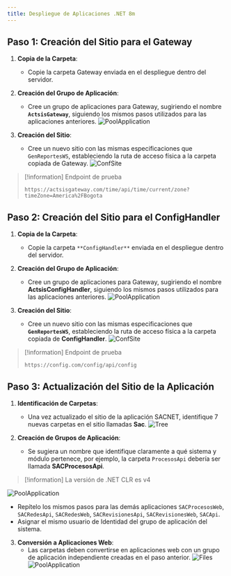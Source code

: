 ```yaml
---
title: Despliegue de Aplicaciones .NET 8m
---
```


## Paso 1: Creación del Sitio para el Gateway
1. **Copia de la Carpeta**:
	- Copie la carpeta Gateway enviada en el despliegue dentro del servidor.
2. **Creación del Grupo de Aplicación**:
	- Cree un grupo de aplicaciones para Gateway, sugiriendo el nombre **`ActsisGateway`**, siguiendo los mismos pasos utilizados para las aplicaciones anteriores.
![PoolApplication](/img/docs/it/.net8/20241203074227.webp)


3. **Creación del Sitio**:
	- Cree un nuevo sitio con las mismas especificaciones que `GenReportesWS`, estableciendo la ruta de acceso física a la carpeta copiada de Gateway.
![ConfSite](/img/docs/it/.net8/20241203083855.webp)


> [!information]
> Endpoint de prueba
> ```
> https://actsisgateway.com/time/api/time/current/zone?timeZone=America%2FBogota

## Paso 2: Creación del Sitio para el **ConfigHandler**
1. **Copia de la Carpeta**:
	- Copie la carpeta `**ConfigHandler**` enviada en el despliegue dentro del servidor.
2. **Creación del Grupo de Aplicación**:
	- Cree un grupo de aplicaciones para Gateway, sugiriendo el nombre **ActsisConfigHandler**, siguiendo los mismos pasos utilizados para las aplicaciones anteriores.
![PoolApplication](/img/docs/it/.net8/20241203084304.webp)


3. **Creación del Sitio**:
	- Cree un nuevo sitio con las mismas especificaciones que **`GenReportesWS`**, estableciendo la ruta de acceso física a la carpeta copiada de **ConfigHandler**.
![ConfSite](/img/docs/it/.net8/20241203084404.webp)


> [!information]
> Endpoint de prueba
> ```
> https://config.com/config/api/config


## Paso 3: Actualización del Sitio de la Aplicación
1. **Identificación de Carpetas**:
	- Una vez actualizado el sitio de la aplicación SACNET, identifique 7 nuevas carpetas en el sitio llamadas **Sac**.
![Tree](/img/docs/it/.net8/20241203085023.webp)


2. **Creación de Grupos de Aplicación**:
	- Se sugiera un nombre que identifique claramente a qué sistema y módulo pertenece, por ejemplo, la carpeta `ProcesosApi` debería ser llamada **SACProcesosApi**.
> [!information]
> La versión de .NET CLR es v4

![PoolApplication](/img/docs/it/.net8/20241203085310.webp)


- Repítelo los mismos pasos para las demás aplicaciones `SACProcesosWeb`, `SACRedesApi`, `SACRedesWeb`, `SACRevisionesApi`, `SACRevisionesWeb`, `SACApi`.
- Asignar el mismo usuario de Identidad del grupo de aplicación del sistema.

3. **Conversión a Aplicaciones Web**:
	- Las carpetas deben convertirse en aplicaciones web con un grupo de aplicación independiente creadas en el paso anterior.
![Files](/img/docs/it/.net8/20241203085655.webp)
![PoolApplication](/img/docs/it/.net8/20241203085659.webp)

